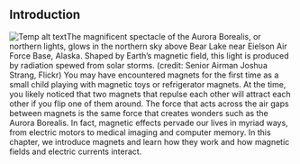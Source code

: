 ## Introduction
![Temp alt text](__MEDIA_URL__CNX_HSPhysics_20_00_Aurora.jpg)<caption>The magnificent spectacle of the Aurora Borealis, or northern lights, glows in the northern sky above Bear Lake near Eielson Air Force Base, Alaska. Shaped by Earth’s magnetic field, this light is produced by radiation spewed from solar storms. (credit: Senior Airman Joshua Strang, Flickr)</caption>
You may have encountered magnets for the first time as a small child playing with magnetic toys or refrigerator magnets. At the time, you likely noticed that two magnets that repulse each other will attract each other if you flip one of them around. The force that acts across the air gaps between magnets is the same force that creates wonders such as the Aurora Borealis. In fact, magnetic effects pervade our lives in myriad ways, from electric motors to medical imaging and computer memory. In this chapter, we introduce magnets and learn how they work and how magnetic fields and electric currents interact.

